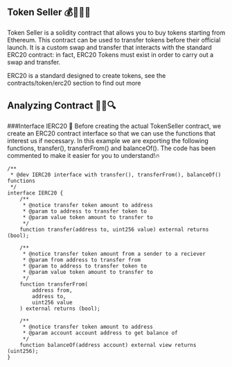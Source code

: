 ## Token Seller 💰👨🏻‍💼

Token Seller is a solidity contract that allows you to buy tokens starting from Ethereum. This contract can be used to transfer tokens before their official launch. It is a custom swap and transfer that interacts with the standard ERC20 contract: in fact, ERC20 Tokens must exist in order to carry out a swap and transfer.

<Callout>
  ERC20 is a standard designed to create tokens, see the contracts/token/erc20
  section to find out more
</Callout>

## Analyzing Contract 🕵🏻🔍

###Interface IERC20 👤
Before creating the actual TokenSeller contract, we create an ERC20 contract interface so that we can use the functions that interest us if necessary. In this example we are exporting the following functions, transfer(), transferFrom() and balanceOf().
The code has been commented to make it easier for you to understand!🔥

```
/**
 * @dev IERC20 interface with transfer(), transferFrom(), balanceOf() functions
 */
interface IERC20 {
    /**
     * @notice transfer token amount to address
     * @param to address to transfer token to
     * @param value token amount to transfer to
     */
    function transfer(address to, uint256 value) external returns (bool);

    /**
     * @notice transfer token amount from a sender to a reciever
     * @param from address to transfer from
     * @param to address to transfer token to
     * @param value token amount to transfer to
     */
    function transferFrom(
        address from,
        address to,
        uint256 value
    ) external returns (bool);

    /**
     * @notice transfer token amount to address
     * @param account account address to get balance of
     */
    function balanceOf(address account) external view returns (uint256);
}
```

###
